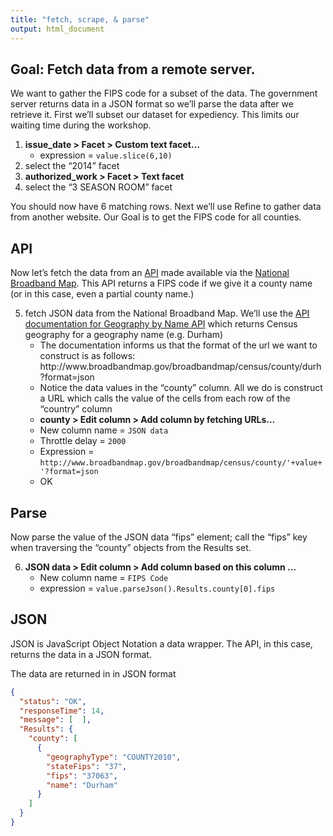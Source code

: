 ```yaml
---
title: "fetch, scrape, & parse"
output: html_document
---
```


## Goal:  Fetch data from a remote server.  

We want to gather the FIPS code for a subset of the data.  The government server returns data in a JSON format so we’ll parse the data after we retrieve it. First we’ll subset our dataset for expediency.  This limits our waiting time during the workshop.


1. **issue_date > Facet > Custom text facet… **
    + expression = `value.slice(6,10)`
2. select the “2014” facet
3. **authorized_work > Facet > Text facet**
4. select the “3 SEASON ROOM” facet

You should now have 6 matching rows.  Next we’ll use Refine to gather data from another website.  Our Goal is to get the FIPS code for all counties. 

## API

Now let’s fetch the data from an [API](http://www.broadbandmap.gov/developer/) made available via the [National Broadband Map](http://www.broadbandmap.gov/). This API returns a FIPS code if we give it a county name (or in this case, even a partial county name.)


5. fetch JSON data from the National Broadband Map.  We’ll use the [API documentation for Geography by Name API](http://www.broadbandmap.gov/developer/api/census-api-by-geography-name) which returns Census geography for a geography name (e.g. Durham)  
    + The documentation informs us that the format of the url we want to construct is as follows:
http://www.broadbandmap.gov/broadbandmap/census/county/durh?format=json 
    + Notice the data values in the “county” column.  All we do is construct a URL which calls the value of the cells from each row of the “country” column
    + **county > Edit column > Add column by fetching URLs…**
    + New column name = `JSON data`
    + Throttle delay = `2000`
    + Expression = 
`http://www.broadbandmap.gov/broadbandmap/census/county/'+value+'?format=json`
    + OK

## Parse

Now parse the value of the JSON data “fips” element; call the “fips” key when traversing the “county” objects from the Results set.


6. **JSON data > Edit column > Add column based on this column ...**  
    * New column name = `FIPS Code`  
    * expression = `value.parseJson().Results.county[0].fips`  
    
    
## JSON

JSON is JavaScript Object Notation a data wrapper.  The API, in this case, returns the data in a JSON format.

The data are returned in in JSON format 

```JSON
{
  "status": "OK",  
  "responseTime": 14,  
  "message": [  ],  
  "Results": {  
    "county": [  
      {  
        "geographyType": "COUNTY2010",  
        "stateFips": "37",  
        "fips": "37063",  
        "name": "Durham"  
      }  
    ]  
  }  
}  
```
  
